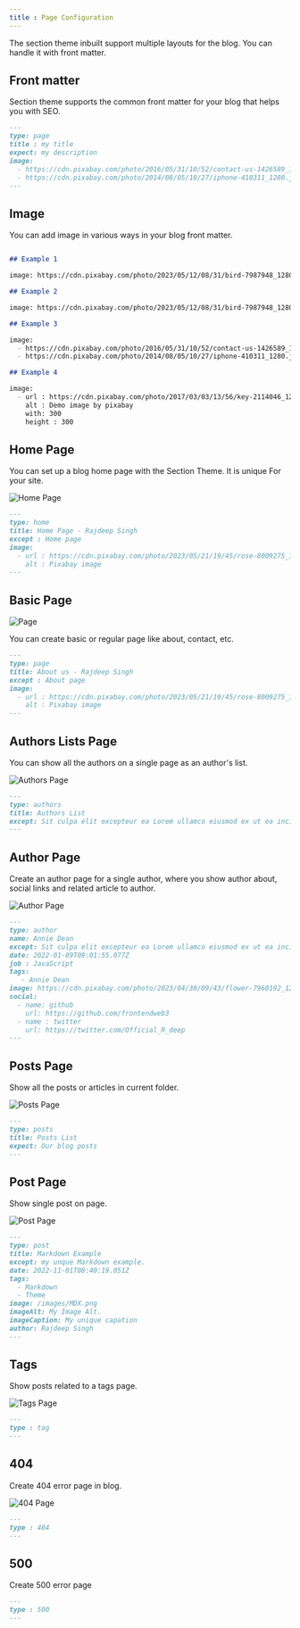 ```yaml
---
title : Page Configuration
---
```


The section theme inbuilt support multiple layouts for the blog. You can handle it with front matter. 

## Front matter 
Section theme supports the common front matter for your blog that helps you with SEO.

```markdown  filename="front matter example"
---
type: page
title : my title
expect: my description
image:
  - https://cdn.pixabay.com/photo/2016/05/31/10/52/contact-us-1426589_1280.png
  - https://cdn.pixabay.com/photo/2014/08/05/10/27/iphone-410311_1280.jpg
---
```

## Image

You can add image in various ways in your blog front matter.

```markdown filename="image front matter example"

## Example 1

image: https://cdn.pixabay.com/photo/2023/05/12/08/31/bird-7987948_1280.jpg

## Example 2

image: https://cdn.pixabay.com/photo/2023/05/12/08/31/bird-7987948_1280.jpg https://cdn.pixabay.com/photo/2023/05/22/18/17/insect-8011258_1280.jpg

## Example 3

image:
  - https://cdn.pixabay.com/photo/2016/05/31/10/52/contact-us-1426589_1280.png
  - https://cdn.pixabay.com/photo/2014/08/05/10/27/iphone-410311_1280.jpg

## Example 4

image: 
  - url : https://cdn.pixabay.com/photo/2017/03/03/13/56/key-2114046_1280.jpg
    alt : Demo image by pixabay
    with: 300
    height : 300

```
## Home Page
You can set up a blog home page with the Section Theme. It is unique For your site. 

![Home Page](/Home.png "Home Page")


```markdown copy filename="index.mdx"
---
type: home
title: Home Page - Rajdeep Singh
except : Home page 
image:
  - url : https://cdn.pixabay.com/photo/2023/05/21/19/45/rose-8009275_1280.jpg
    alt : Pixabay image
---
```

## Basic Page
![Page](/Page.png "Page")

You can create basic or regular page like about, contact, etc.

```markdown copy  filename="about.mdx"
---
type: page
title: About us - Rajdeep Singh
except : About page
image:
  - url : https://cdn.pixabay.com/photo/2023/05/21/19/45/rose-8009275_1280.jpg
    alt : Pixabay image
---

```

## Authors Lists Page

You can show all the authors on a single page as an author's list. 

![Authors Page](/Authors.png "Authors Page")

```markdown copy filename="index.mdx"
---
type: authors
title: Authors List
except: Sit culpa elit excepteur ea Lorem ullamco eiusmod ex ut ea incididunt minim. Cillum eiusmod fugiat cupidatat.
---

```

## Author Page
Create an author page for a single author, where you show author about, social links and related article to author.

![Author Page](/Author.png "Author Page")

```markdown copy filename="author-name.mdx"
---
type: author
name: Annie Dean
except: Sit culpa elit excepteur ea Lorem ullamco eiusmod ex ut ea incididunt minim. Cillum eiusmod fugiat cupidatat.
date: 2022-01-09T09:01:55.077Z
job : JavaScript 
tags: 
   - Annie Dean
image: https://cdn.pixabay.com/photo/2023/04/30/09/43/flower-7960192_1280.jpg
social:
  - name: github
    url: https://github.com/frontendweb3
  - name : twitter
    url: https://twitter.com/Official_R_deep 
---
```


## Posts Page
Show all the posts or articles in current folder.

![Posts Page](/Posts.png "Posts Page")

```markdown copy filename="index.mdx"
---
type: posts
title: Posts List
expect: Our blog posts
---
```


## Post Page
Show single post on page.

![Post Page](/Post.png "Posts Page")

```markdown copy filename="my-new-post.mdx"
---
type: post
title: Markdown Example
except: my unque Markdown example.
date: 2022-11-01T08:40:19.051Z
tags:
  - Markdown
  - Theme
image: /images/MDX.png
imageAlt: My Image Alt.
imageCaption: My unique capation
author: Rajdeep Singh
---
```

## Tags

Show posts related to a tags page.

![Tags Page](/Tags.png " Tags Page ")

```markdown copy filename="tags/[slug].mdx"
---
type : tag
---
```
## 404
Create 404 error page in blog.

![404 Page](/404.png "404 Page")

```markdown copy filename="404.mdx"
---
type : 404
---
```
## 500
Create 500 error page 
```markdown copy filename="500.mdx"
---
type : 500
---
```


